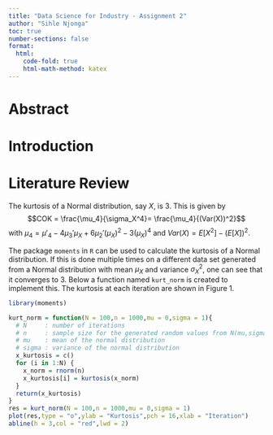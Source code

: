 ```yaml
---
title: "Data Science for Industry - Assignment 2"
author: "Sihle Njonga"
toc: true
number-sections: false
format:
  html: 
    code-fold: true
    html-math-method: katex
---
```


# Abstract

# Introduction

# Literature Review

The kurtosis of a Normal distribution, say $X$, is 3. This is given by $$COK = \frac{\mu_4}{\sigma_X^4}= \frac{\mu_4}{(Var(X))^2}$$ with $\mu_4=\mu'_4-4\mu_3'\mu_X+6\mu_2'(\mu_X)^2-3(\mu_X)^4$ and $Var(X)=E[X^2]-(E[X])^2$.

The package `moments` in `R` can be used to calculate the kurtosis of a Normal distribution. If this is done multiple times on a different data set generated from a Normal distribution with mean $\mu_X$ and variance $\sigma_X^2$, one can see that it converges to 3. Below a function named `kurt_norm` is created to implement this. The kurtosis at each iteration are shown in Figure 1.

```r
library(moments)

kurt_norm = function(N = 100,n = 1000,mu = 0,sigma = 1){
  # N     : number of iterations
  # n     : sample size for the generated random values from N(mu,sigma)
  # mu    : mean of the normal distribution
  # sigma : variance of the normal distribution
  x_kurtosis = c()
  for (i in 1:N) {
    x_norm = rnorm(n)
    x_kurtosis[i] = kurtosis(x_norm)
  }
  return(x_kurtosis)
}
res = kurt_norm(N = 100,n = 1000,mu = 0,sigma = 1)
plot(res,type = "o",ylab = "Kurtosis",pch = 16,xlab = "Iteration")
abline(h = 3,col = "red",lwd = 2)

```
